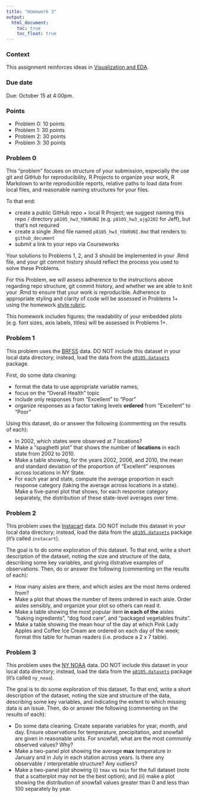 ```yaml
---
title: "Homework 3"
output:
  html_document: 
    toc: true
    toc_float: true
---
```


### Context

This assignment reinforces ideas in [Visualization and EDA](topic_visualization_and_eda.html). 

### Due date

Due: October 15 at 4:00pm. 

### Points

* Problem 0: 10 points
* Problem 1: 30 points
* Problem 2: 30 points
* Problem 3: 30 points

### Problem 0

This "problem" focuses on structure of your submission, especially the use git and GitHub for reproducibility, R Projects to organize your work, R Markdown to write reproducible reports, relative paths to load data from local files, and reasonable naming structures for your files. 

To that end: 

* create a public GitHub repo + local R Project; we suggest naming this repo / directory `p8105_hw3_YOURUNI` (e.g. `p8105_hw3_ajg2202` for Jeff), but that's not required
* create a single .Rmd file named `p8105_hw3_YOURUNI.Rmd` that renders to `github_document`
* submit a link to your repo via Courseworks

Your solutions to Problems 1, 2, and 3 should be implemented in your .Rmd file, and your git commit history should reflect the process you used to solve these Problems. 

For this Problem, we will assess adherence to the instructions above regarding repo structure, git commit history, and whether we are able to knit your .Rmd to ensure that your work is reproducible. Adherence to appropriate styling and clarity of code will be assessed in Problems 1+ using the homework [style rubric](homework_style_rubric.html). 

This homework includes figures; the readability of your embedded plots (e.g. font sizes, axis labels, titles) will be assessed in Problems 1+.


### Problem 1

This problem uses the [BRFSS](dataset_brfss.html) data. DO NOT include this dataset in your local data directory; instead, load the data from the [`p8105.datasets`](https://github.com/P8105/p8105.datasets) package. 

First, do some data cleaning: 

* format the data to use appropriate variable names; 
* focus on the "Overall Health" topic
* include only responses from "Excellent" to "Poor" 
* organize responses as a factor taking levels **ordered** from "Excellent" to "Poor"

Using this dataset, do or answer the following (commenting on the results of each):

* In 2002, which states were observed at 7 locations?
* Make a "spaghetti plot" that shows the number of **locations** in each state from 2002 to 2010.
* Make a table showing, for the years 2002, 2006, and 2010, the mean and standard deviation of the proportion of "Excellent" responses across locations in NY State. 
* For each year and state, compute the average proportion in each response category (taking the average across locations in a state). Make a five-panel plot that shows, for each response category separately, the distribution of these state-level averages over time. 


### Problem 2

This problem uses the [Instacart](dataset_instacart.html) data. DO NOT include this dataset in your local data directory; instead, load the data from the [`p8105.datasets`](https://github.com/P8105/p8105.datasets) package (it's called `instacart`). 

The goal is to do some exploration of this dataset. To that end, write a short description of the dataset, noting the size and structure of the data, describing some key variables, and giving illstrative examples of observations. Then, do or answer the following (commenting on the results of each):

* How many aisles are there, and which aisles are the most items ordered from? 
* Make a plot that shows the number of items ordered in each aisle. Order aisles sensibly, and organize your plot so others can read it. 
* Make a table showing the most popular item **in each of the** aisles "baking ingredients", "dog food care", and "packaged vegetables fruits".
* Make a table showing the mean hour of the day at which Pink Lady Apples and Coffee Ice Cream are ordered on each day of the week; format this table for human readers (i.e. produce a 2 x 7 table).


### Problem 3

This problem uses the [NY NOAA](dataset_noaa.html) data. DO NOT include this dataset in your local data directory; instead, load the data from the [`p8105.datasets`](https://github.com/P8105/p8105.datasets) package (it's called `ny_noaa`). 

The goal is to do some exploration of this dataset. To that end, write a short description of the dataset, noting the size and structure of the data, describing some key variables, and indicating the extent to which missing data is an issue. Then, do or answer the following (commenting on the results of each):

* Do some data cleaning. Create separate variables for year, month, and day. Ensure observations for temperature, precipitation, and snowfall are given in reasonable units. For snowfall, what are the most commonly observed values? Why?
* Make a two-panel plot showing the average **max** temperature in January and in July in each station across years. Is there any observable / interpretable structure? Any outliers? 
* Make a two-panel plot showing (i) `tmax` vs `tmin` for the full dataset (note that a scatterplot may not be the best option); and (ii) make a plot showing the distribution of snowfall values greater than 0 and less than 100 separately by year.
